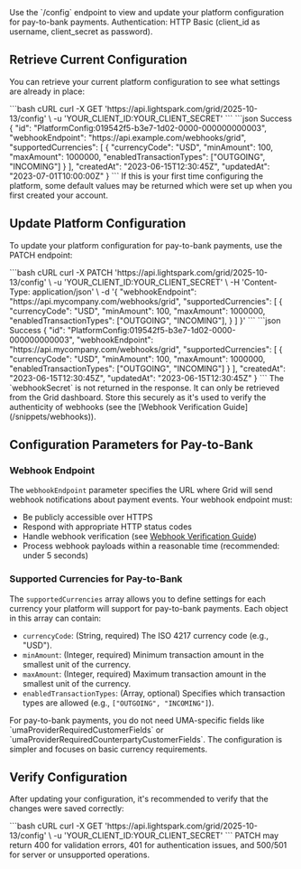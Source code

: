 <Info>
Use the `/config` endpoint to view and update your platform configuration for pay-to-bank payments.
Authentication: HTTP Basic (client_id as username, client_secret as password).
</Info>

## Retrieve Current Configuration

You can retrieve your current platform configuration to see what settings are already in place:

<RequestExample>
```bash cURL
curl -X GET 'https://api.lightspark.com/grid/2025-10-13/config' \
  -u 'YOUR_CLIENT_ID:YOUR_CLIENT_SECRET'
```
</RequestExample>

<ResponseExample>
```json Success
{
  "id": "PlatformConfig:019542f5-b3e7-1d02-0000-000000000003",
  "webhookEndpoint": "https://api.example.com/webhooks/grid",
  "supportedCurrencies": [
    {
      "currencyCode": "USD",
      "minAmount": 100,
      "maxAmount": 1000000,
      "enabledTransactionTypes": ["OUTGOING", "INCOMING"]
    }
  ],
  "createdAt": "2023-06-15T12:30:45Z",
  "updatedAt": "2023-07-01T10:00:00Z"
}
```
</ResponseExample>

<Note>
If this is your first time configuring the platform, some default values may be returned which were set up when you first created your account.
</Note>

## Update Platform Configuration

To update your platform configuration for pay-to-bank payments, use the PATCH endpoint:

<RequestExample>
```bash cURL
curl -X PATCH 'https://api.lightspark.com/grid/2025-10-13/config' \
  -u 'YOUR_CLIENT_ID:YOUR_CLIENT_SECRET' \
  -H 'Content-Type: application/json' \
  -d '{
    "webhookEndpoint": "https://api.mycompany.com/webhooks/grid",
    "supportedCurrencies": [
      {
        "currencyCode": "USD",
        "minAmount": 100,
        "maxAmount": 1000000,
        "enabledTransactionTypes": ["OUTGOING", "INCOMING"],
      }
    ]
  }'
```
</RequestExample>

<ResponseExample>
```json Success
{
  "id": "PlatformConfig:019542f5-b3e7-1d02-0000-000000000003",
  "webhookEndpoint": "https://api.mycompany.com/webhooks/grid",
  "supportedCurrencies": [
    {
      "currencyCode": "USD",
      "minAmount": 100,
      "maxAmount": 1000000,
      "enabledTransactionTypes": ["OUTGOING", "INCOMING"]
    }
  ],
  "createdAt": "2023-06-15T12:30:45Z",
  "updatedAt": "2023-06-15T12:30:45Z"
}
```
</ResponseExample>

<Warning>
The `webhookSecret` is not returned in the response. It can only be retrieved from the Grid dashboard. Store this securely as it's used to verify the authenticity of webhooks (see the [Webhook Verification Guide](/snippets/webhooks)).
</Warning>

## Configuration Parameters for Pay-to-Bank

### Webhook Endpoint

The `webhookEndpoint` parameter specifies the URL where Grid will send webhook notifications about payment events. Your webhook endpoint must:

- Be publicly accessible over HTTPS
- Respond with appropriate HTTP status codes
- Handle webhook verification (see [Webhook Verification Guide](/docs/webhooks))
- Process webhook payloads within a reasonable time (recommended: under 5 seconds)

### Supported Currencies for Pay-to-Bank

The `supportedCurrencies` array allows you to define settings for each currency your platform will support for pay-to-bank payments. Each object in this array can contain:

- `currencyCode`: (String, required) The ISO 4217 currency code (e.g., "USD").
- `minAmount`: (Integer, required) Minimum transaction amount in the smallest unit of the currency.
- `maxAmount`: (Integer, required) Maximum transaction amount in the smallest unit of the currency.
- `enabledTransactionTypes`: (Array, optional) Specifies which transaction types are allowed (e.g., `["OUTGOING", "INCOMING"]`).

<Note>
For pay-to-bank payments, you do not need UMA-specific fields like `umaProviderRequiredCustomerFields` or `umaProviderRequiredCounterpartyCustomerFields`. The configuration is simpler and focuses on basic currency requirements.
</Note>

## Verify Configuration

After updating your configuration, it's recommended to verify that the changes were saved correctly:

<RequestExample>
```bash cURL
curl -X GET 'https://api.lightspark.com/grid/2025-10-13/config' \
  -u 'YOUR_CLIENT_ID:YOUR_CLIENT_SECRET'
```
</RequestExample>

<Warning>
PATCH may return 400 for validation errors, 401 for authentication issues, and 500/501 for server or unsupported operations.
</Warning>
